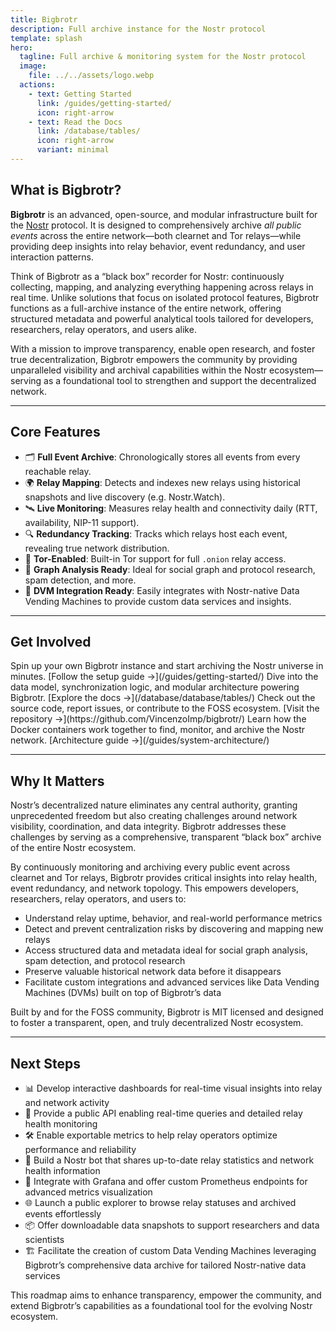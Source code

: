 ```yaml
---
title: Bigbrotr
description: Full archive instance for the Nostr protocol
template: splash
hero:
  tagline: Full archive & monitoring system for the Nostr protocol
  image:
    file: ../../assets/logo.webp
  actions:
    - text: Getting Started
      link: /guides/getting-started/
      icon: right-arrow
    - text: Read the Docs
      link: /database/tables/
      icon: right-arrow
      variant: minimal
---
```



## What is Bigbrotr?

**Bigbrotr** is an advanced, open-source, and modular infrastructure built for the [Nostr](https://nostr.com) protocol. It is designed to comprehensively archive *all public events* across the entire network—both clearnet and Tor relays—while providing deep insights into relay behavior, event redundancy, and user interaction patterns.

Think of Bigbrotr as a “black box” recorder for Nostr: continuously collecting, mapping, and analyzing everything happening across relays in real time. Unlike solutions that focus on isolated protocol features, Bigbrotr functions as a full-archive instance of the entire network, offering structured metadata and powerful analytical tools tailored for developers, researchers, relay operators, and users alike.

With a mission to improve transparency, enable open research, and foster true decentralization, Bigbrotr empowers the community by providing unparalleled visibility and archival capabilities within the Nostr ecosystem—serving as a foundational tool to strengthen and support the decentralized network.

---

## Core Features

- 🗂 **Full Event Archive**: Chronologically stores all events from every reachable relay.
- 🌍 **Relay Mapping**: Detects and indexes new relays using historical snapshots and live discovery (e.g. Nostr.Watch).
- 🛰 **Live Monitoring**: Measures relay health and connectivity daily (RTT, availability, NIP-11 support).
- 🔍 **Redundancy Tracking**: Tracks which relays host each event, revealing true network distribution.
- 🧅 **Tor-Enabled**: Built-in Tor support for full `.onion` relay access.
- 🧠 **Graph Analysis Ready**: Ideal for social graph and protocol research, spam detection, and more.
- 🧾 **DVM Integration Ready**: Easily integrates with Nostr-native Data Vending Machines to provide custom data services and insights.

---

## Get Involved

<CardGrid stagger>
	<Card title="Getting Started" icon="rocket">
		Spin up your own Bigbrotr instance and start archiving the Nostr universe in minutes. [Follow the setup guide →](/guides/getting-started/)
	</Card>
	<Card title="Read the Documentation" icon="document">
		Dive into the data model, synchronization logic, and modular architecture powering Bigbrotr. [Explore the docs →](/database/database/tables/)
	</Card>
	<Card title="Explore on GitHub" icon="github">
		Check out the source code, report issues, or contribute to the FOSS ecosystem. [Visit the repository →](https://github.com/VincenzoImp/bigbrotr/)
	</Card>
	<Card title="Explore the Architecture" icon="setting">
		Learn how the Docker containers work together to find, monitor, and archive the Nostr network. [Architecture guide →](/guides/system-architecture/)
	</Card>
</CardGrid>

---

## Why It Matters

Nostr’s decentralized nature eliminates any central authority, granting unprecedented freedom but also creating challenges around network visibility, coordination, and data integrity. Bigbrotr addresses these challenges by serving as a comprehensive, transparent “black box” archive of the entire Nostr ecosystem.

By continuously monitoring and archiving every public event across clearnet and Tor relays, Bigbrotr provides critical insights into relay health, event redundancy, and network topology. This empowers developers, researchers, relay operators, and users to:

- Understand relay uptime, behavior, and real-world performance metrics  
- Detect and prevent centralization risks by discovering and mapping new relays  
- Access structured data and metadata ideal for social graph analysis, spam detection, and protocol research  
- Preserve valuable historical network data before it disappears  
- Facilitate custom integrations and advanced services like Data Vending Machines (DVMs) built on top of Bigbrotr’s data  

Built by and for the FOSS community, Bigbrotr is MIT licensed and designed to foster a transparent, open, and truly decentralized Nostr ecosystem.


---
## Next Steps

- 📊 Develop interactive dashboards for real-time visual insights into relay and network activity  
- 🧪 Provide a public API enabling real-time queries and detailed relay health monitoring  
- 🛠 Enable exportable metrics to help relay operators optimize performance and reliability  
- 💬 Build a Nostr bot that shares up-to-date relay statistics and network health information  
- 🧰 Integrate with Grafana and offer custom Prometheus endpoints for advanced metrics visualization  
- 🌐 Launch a public explorer to browse relay statuses and archived events effortlessly  
- 📦 Offer downloadable data snapshots to support researchers and data scientists  
- 🏗️ Facilitate the creation of custom Data Vending Machines leveraging Bigbrotr’s comprehensive data archive for tailored Nostr-native data services  

This roadmap aims to enhance transparency, empower the community, and extend Bigbrotr’s capabilities as a foundational tool for the evolving Nostr ecosystem.
